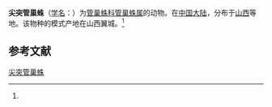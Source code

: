 {{Speciesbox
| name = 尖突管巢蛛
| status = 
| status_system = 
| image = 
| genus = Clubiona
| species = acumina
| authority = (Zhu et An, 1988)<ref name='id14236'>{{cite web| url =http://www.bioinfo.cn/db05/BjdwSpecies.php?action=view&id=14236| title =尖突管巢蛛| work =《中国动物物种编目数据库》| publisher =中国科学院微生物研究所| author =中国科学院动物研究所| accessdate =2009-04-28| deadurl =yes| archiveurl =https://web.archive.org/web/20160305045618/http://www.bioinfo.cn/db05/BjdwSpecies.php?action=view&id=14236| archivedate =2016-03-05}}</ref>
}}

'''尖突管巢蛛'''（[[学名|学名]]：{{lang|la|''Clubiona acumina''}}）为[[管巢蛛科|管巢蛛科]][[管巢蛛属|管巢蛛属]]的动物。在[[中国大陆|中国大陆]]，分布于[[山西|山西]]等地。该物种的模式产地在山西翼城。<ref name='id14236'/>

== 参考文献 ==
{{reflist}}

{{Wikispecies|Clubiona acumina}}
{{Taxonbar|from=Q942669}}

[[Category:管巢蛛属|尖突管巢蛛]]


{{蜘蛛小作品}}